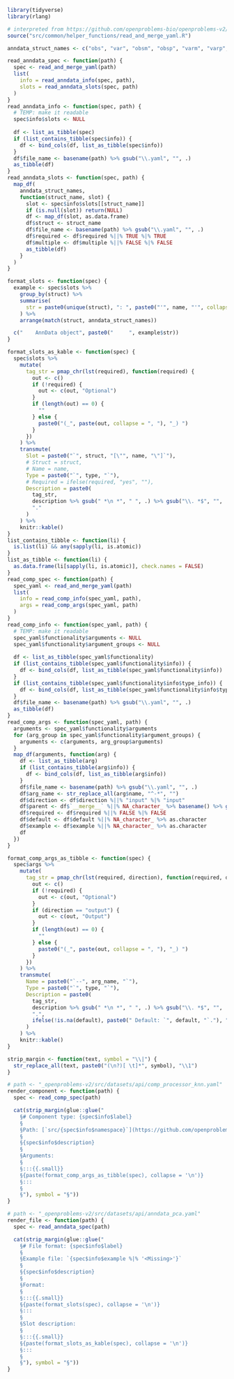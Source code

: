 ```r
library(tidyverse)
library(rlang)
```

```r
# interpreted from https://github.com/openproblems-bio/openproblems-v2/blob/b2b4da9fe418587813e8066fb5691dbe07838525/src/label_projection/README.qmd
source("src/common/helper_functions/read_and_merge_yaml.R")

anndata_struct_names <- c("obs", "var", "obsm", "obsp", "varm", "varp", "layers", "uns")

read_anndata_spec <- function(path) {
  spec <- read_and_merge_yaml(path)
  list(
    info = read_anndata_info(spec, path),
    slots = read_anndata_slots(spec, path)
  )
}
read_anndata_info <- function(spec, path) {
  # TEMP: make it readable
  spec$info$slots <- NULL
  
  df <- list_as_tibble(spec)
  if (list_contains_tibble(spec$info)) {
    df <- bind_cols(df, list_as_tibble(spec$info))
  }
  df$file_name <- basename(path) %>% gsub("\\.yaml", "", .)
  as_tibble(df)
}
read_anndata_slots <- function(spec, path) {
  map_df(
    anndata_struct_names,
    function(struct_name, slot) {
      slot <- spec$info$slots[[struct_name]]
      if (is.null(slot)) return(NULL)
      df <- map_df(slot, as.data.frame)
      df$struct <- struct_name
      df$file_name <- basename(path) %>% gsub("\\.yaml", "", .)
      df$required <- df$required %||% TRUE %|% TRUE
      df$multiple <- df$multiple %||% FALSE %|% FALSE
      as_tibble(df)
    }
  )
}

format_slots <- function(spec) {
  example <- spec$slots %>%
    group_by(struct) %>%
    summarise(
      str = paste0(unique(struct), ": ", paste0("'", name, "'", collapse = ", "))
    ) %>%
    arrange(match(struct, anndata_struct_names))

  c("    AnnData object", paste0("     ", example$str))
}

format_slots_as_kable <- function(spec) {
  spec$slots %>%
    mutate(
      tag_str = pmap_chr(lst(required), function(required) {
        out <- c()
        if (!required) {
          out <- c(out, "Optional")
        }
        if (length(out) == 0) {
          ""
        } else {
          paste0("(_", paste(out, collapse = ", "), "_) ")
        }
      })
    ) %>%
    transmute(
      Slot = paste0("`", struct, "[\"", name, "\"]`"),
      # Struct = struct,
      # Name = name,
      Type = paste0("`", type, "`"),
      # Required = ifelse(required, "yes", ""),
      Description = paste0(
        tag_str,
        description %>% gsub(" *\n *", " ", .) %>% gsub("\\. *$", "", .), 
        "."
      )
    ) %>%
    knitr::kable()
}
list_contains_tibble <- function(li) {
  is.list(li) && any(sapply(li, is.atomic))
}
list_as_tibble <- function(li) {
  as.data.frame(li[sapply(li, is.atomic)], check.names = FALSE)
}
read_comp_spec <- function(path) {
  spec_yaml <- read_and_merge_yaml(path)
  list(
    info = read_comp_info(spec_yaml, path),
    args = read_comp_args(spec_yaml, path)
  )
}
read_comp_info <- function(spec_yaml, path) {
  # TEMP: make it readable
  spec_yaml$functionality$arguments <- NULL
  spec_yaml$functionality$argument_groups <- NULL
  
  df <- list_as_tibble(spec_yaml$functionality)
  if (list_contains_tibble(spec_yaml$functionality$info)) {
    df <- bind_cols(df, list_as_tibble(spec_yaml$functionality$info))
  }
  if (list_contains_tibble(spec_yaml$functionality$info$type_info)) {
    df <- bind_cols(df, list_as_tibble(spec_yaml$functionality$info$type_info))
  }
  df$file_name <- basename(path) %>% gsub("\\.yaml", "", .)
  as_tibble(df)
}
read_comp_args <- function(spec_yaml, path) {
  arguments <- spec_yaml$functionality$arguments
  for (arg_group in spec_yaml$functionality$argument_groups) {
    arguments <- c(arguments, arg_group$arguments)
  }
  map_df(arguments, function(arg) {
    df <- list_as_tibble(arg)
    if (list_contains_tibble(arg$info)) {
      df <- bind_cols(df, list_as_tibble(arg$info))
    }
    df$file_name <- basename(path) %>% gsub("\\.yaml", "", .)
    df$arg_name <- str_replace_all(arg$name, "^-*", "")
    df$direction <- df$direction %||% "input" %|% "input"
    df$parent <- df$`__merge__` %||% NA_character_ %>% basename() %>% gsub("\\.yaml", "", .)
    df$required <- df$required %||% FALSE %|% FALSE
    df$default <- df$default %||% NA_character_ %>% as.character
    df$example <- df$example %||% NA_character_ %>% as.character
    df
  })
}

format_comp_args_as_tibble <- function(spec) {
  spec$args %>%
    mutate(
      tag_str = pmap_chr(lst(required, direction), function(required, direction) {
        out <- c()
        if (!required) {
          out <- c(out, "Optional")
        }
        if (direction == "output") {
          out <- c(out, "Output")
        }
        if (length(out) == 0) {
          ""
        } else {
          paste0("(_", paste(out, collapse = ", "), "_) ")
        }
      })
    ) %>%
    transmute(
      Name = paste0("`--", arg_name, "`"),
      Type = paste0("`", type, "`"),
      Description = paste0(
        tag_str,
        description %>% gsub(" *\n *", " ", .) %>% gsub("\\. *$", "", .), 
        ".",
        ifelse(!is.na(default), paste0(" Default: `", default, "`."), "")
      )
    ) %>%
    knitr::kable()
}

strip_margin <- function(text, symbol = "\\|") {
  str_replace_all(text, paste0("(\n?)[ \t]*", symbol), "\\1") 
}

# path <- "_openproblems-v2/src/datasets/api/comp_processor_knn.yaml"
render_component <- function(path) {
  spec <- read_comp_spec(path)

  cat(strip_margin(glue::glue("
    §# Component type: {spec$info$label}
    §
    §Path: [`src/{spec$info$namespace}`](https://github.com/openproblems-bio/openproblems-v2/tree/main/src/{spec$info$namespace})
    §
    §{spec$info$description}
    §
    §Arguments:
    §
    §:::{{.small}}
    §{paste(format_comp_args_as_tibble(spec), collapse = '\n')}
    §:::
    §
    §"), symbol = "§"))
}

# path <- "_openproblems-v2/src/datasets/api/anndata_pca.yaml"
render_file <- function(path) {
  spec <- read_anndata_spec(path)

  cat(strip_margin(glue::glue("
    §# File format: {spec$info$label}
    §
    §Example file: `{spec$info$example %|% '<Missing>'}`
    §
    §{spec$info$description}
    §
    §Format:
    §
    §:::{{.small}}
    §{paste(format_slots(spec), collapse = '\n')}
    §:::
    §
    §Slot description:
    §
    §:::{{.small}}
    §{paste(format_slots_as_kable(spec), collapse = '\n')}
    §:::
    §
    §"), symbol = "§"))
}
```
